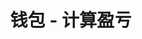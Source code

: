---
title: '钱包 - 计算盈亏'
openapi: '/cn/api-reference/openapi-cn.json POST /v1/wallet/{chain}/{walletAddress}/calculate-pnl'
---